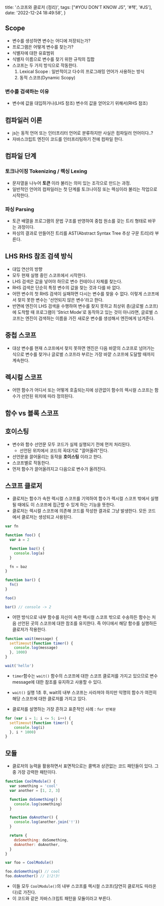   title: '스코프와 클로저 (정리)',
  tags: ["#YOU DON'T KNOW JS", '#책', '#JS'],
  date: '2022-12-24 18:49:58',
}

## Scope

- 변수를 생성하면 변수는 어디에 저장되는가?
- 프로그램은 어떻게 변수를 찾는가?
- 식별자에 대한 유효범위
- 식별자 이름으로 변수를 찾기 위한 규칙의 집합
- 스코프는 두 가지 방식으로 작동한다.
  1. Lexical Scope : 일반적이고 다수의 프로그래밍 언어가 사용하는 방식
  2. 동적 스코프(Dynamic Scopy)

### 변수를 검색하는 이유

- 변수에 값을 대입하거나(LHS 참조) 변수의 값을 얻어오기 위해서(RHS 참조)

## 컴파일러 이론

- js는 동적 언어 또는 인터프리터 언어로 분류하지만 사실은 컴파일러 언어이다..?
- 자바스크립트 엔진이 코드를 인터프리팅하기 전에 컴파일 한다.

## 컴파일 단계

### 토크나이징 Tokenizing / 렉싱 Lexing

- 문자열을 나누어 **토큰** 이라 불리는 의미 있는 조각으로 만드는 과정.
- 일반적인 언어의 컴파일러는 첫 단계를 토크나이징 또는 렉싱이라 불리는 작업으로 시작한다.

### 파싱 Parsing

- 토큰 배열을 프로그램의 문법 구조를 반영하여 중첩 원소를 갖는 트리 형태로 바꾸는 과정이다.
- 파싱의 결과로 만들어진 트리를 AST(Abstract Syntax Tree 추상 구문 트리)라 부른다.

## LHS RHS 참조 검색 방식

- 대입 연산의 방향
- 모두 현재 실행 중인 스코프에서 시작한다.
- LHS 검색은 값을 넣어야 하므로 변수 컨테이너 자체를 찾는다.
- RHS 검색은 단순히 특정 변수의 값을 찾는 것과 다를 바 없다.
- 어떤 변수의 첫 RHS 검색이 실패하면 다시는 변수를 찾을 수 없다. 이렇게 스코프에서 찾지 못한 변수는 '선언되지 않은 변수'라고 한다.
- 반면에 엔진이 LHS 검색을 수행하여 변수를 찾지 못하고 최상위 층(글로벌 스코프)에 도착할 때 프로그램이 'Strict Mode'로 동작하고 있는 것이 아니라면, 글로벌 스코프는 엔진이 검색하는 이름을 가진 새로운 변수를 생성해서 엔진에게 넘겨준다.

## 중첩 스코프

- 대상 변수를 현재 스코프에서 찾지 못하면 엔진은 다음 바깥의 스코프로 넘어가는 식으로 변수를 찾거나 글로벌 스코프라 부르는 가장 바깥 스코프에 도달할 때까지 계속한다.

## 렉시컬 스코프

- 어떤 함수가 어디서 또는 어떻게 호출되는지에 상관없이 함수의 렉시컬 스코프는 함수가 선언된 위치에 따라 정의된다.

## 함수 vs 블록 스코프

## 호이스팅

- 변수와 함수 선언문 모두 코드가 실제 실행되기 전에 먼저 처리된다.
  - 선언된 위치에서 코드의 꼭대기로 "끌어올려"진다.
- 선언문을 끌어올리는 동작을 **호이스팅** 이라고 한다.
- 스코프별로 작동한다.
- 먼저 함수가 끌어올려지고 다음으로 변수가 올려진다.

## 스코프 클로저

- 클로저는 함수가 속한 렉시컬 스코프를 기억하여 함수가 렉시컬 스코프 밖에서 실행될 때에도 이 스코프에 접근할 수 있게 하는 기능을 뜻한다.
- 클로저는 렉시컬 스코프에 의존해 코드를 작성한 결과로 그냥 발생한다. 모든 코드에서 클로저는 생성되고 사용된다.

```js
var fn

function foo() {
  var a = 2

  function baz() {
    console.log(a)
  }

  fn = baz
}

function bar() {
  fn()
}

foo()

bar() // console -> 2
```

- 어떤 방식으로 내부 함수를 자신이 속한 렉시컬 스코프 밖으로 수송하든 함수는 처음 선언된 곳의 스코프에 대한 참조를 유지한다. 즉 어디에서 해당 함수를 실행하든 클로저가 작용한다.

```js
function wait(message) {
  setTimeout(function timer() {
    console.log(message)
  }, 1000)
}

wait('hello')
```

- `timer`함수는 `wait()` 함수의 스코프에 대한 스코프 클로저를 가지고 있으므로 변수 message에 대한 참조를 유지하고 사용할 수 있다.
- `wait()` 실행 1초 후, wait의 내부 스코프는 사라져야 하지만 익명의 함수가 여전히 해당 스코프에 대한 클로저를 가지고 있다.

- 클로저를 설명하는 가장 흔하고 표준적인 사례 : `for 반복문`

```js
for (var i = 1; i <= 5; i++) {
  setTimeout(function timer() {
    console.log(i)
  }, i * 1000)
}
```

## 모듈

- 클로저의 능력을 활용하면서 표면적으로는 콜백과 상관없는 코드 패턴들이 있다. 그중 가장 강력한 패턴이다.

```js
function CoolModule() {
  var something = 'cool'
  var another = [1, 2, 3]

  function doSomething() {
    console.log(something)
  }

  function doAnother() {
    console.log(another.join('!'))
  }

  return {
    doSomething: doSomething,
    doAnother: doAnother,
  }
}

var foo = CoolModule()

foo.doSomething() // cool
foo.doAnother() // 1!2!3!
```

- 이들 모두 `CoolModule()`의 내부 스코프를 렉시컬 스코프(당연히 클로저도 따라온다)로 가진다.
- 이 코드와 같은 자바스크립트 패턴을 모듈이라고 부른다.
